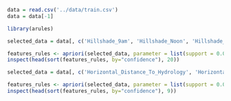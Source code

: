 ```r
data = read.csv('../data/train.csv')
data = data[-1]
```

```r
library(arules)

selected_data = data[, c('Hillshade_9am', 'Hillshade_Noon', 'Hillshade_3pm')]

features_rules <- apriori(selected_data, parameter = list(support = 0.01, confidence = 0.5))
inspect(head(sort(features_rules, by="confidence"), 20))
```

```r

selected_data = data[, c('Horizontal_Distance_To_Hydrology', 'Horizontal_Distance_To_Roadways', 'Horizontal_Distance_To_Fire_Points')]

features_rules <- apriori(selected_data, parameter = list(support = 0.01, confidence = 0.5))
inspect(head(sort(features_rules, by="confidence"), 9))

```